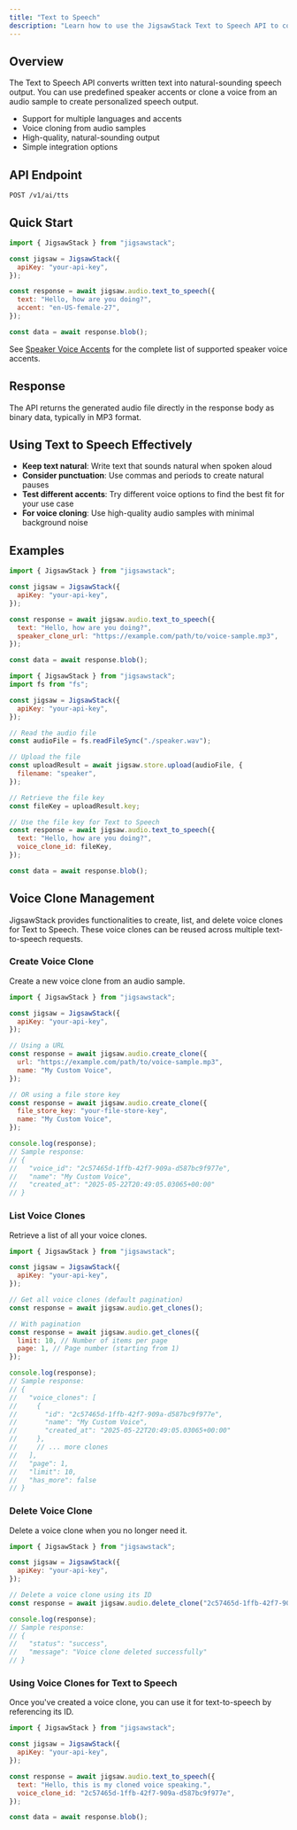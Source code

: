 ```yaml
---
title: "Text to Speech"
description: "Learn how to use the JigsawStack Text to Speech API to convert text into natural speech"
---
```


## Overview

The Text to Speech API converts written text into natural-sounding speech output. You can use predefined speaker accents or clone a voice from an audio sample to create personalized speech output.

- Support for multiple languages and accents
- Voice cloning from audio samples
- High-quality, natural-sounding output
- Simple integration options

## API Endpoint

```
POST /v1/ai/tts
```

## Quick Start

```javascript Javascript
import { JigsawStack } from "jigsawstack";

const jigsaw = JigsawStack({
  apiKey: "your-api-key",
});

const response = await jigsaw.audio.text_to_speech({
  text: "Hello, how are you doing?",
  accent: "en-US-female-27",
});

const data = await response.blob();
```

See [Speaker Voice Accents](https://jigsawstack.com/docs/additional-resources/speaker-voices) for the complete list of supported speaker voice accents.

## Response

The API returns the generated audio file directly in the response body as binary data, typically in MP3 format.

## Using Text to Speech Effectively

- **Keep text natural**: Write text that sounds natural when spoken aloud
- **Consider punctuation**: Use commas and periods to create natural pauses
- **Test different accents**: Try different voice options to find the best fit for your use case
- **For voice cloning**: Use high-quality audio samples with minimal background noise

## Examples

```javascript Using Speaker Clone URL
import { JigsawStack } from "jigsawstack";

const jigsaw = JigsawStack({
  apiKey: "your-api-key",
});

const response = await jigsaw.audio.text_to_speech({
  text: "Hello, how are you doing?",
  speaker_clone_url: "https://example.com/path/to/voice-sample.mp3",
});

const data = await response.blob();
```

```javascript Using File Store Key
import { JigsawStack } from "jigsawstack";
import fs from "fs";

const jigsaw = JigsawStack({
  apiKey: "your-api-key",
});

// Read the audio file
const audioFile = fs.readFileSync("./speaker.wav");

// Upload the file
const uploadResult = await jigsaw.store.upload(audioFile, {
  filename: "speaker",
});

// Retrieve the file key
const fileKey = uploadResult.key;

// Use the file key for Text to Speech
const response = await jigsaw.audio.text_to_speech({
  text: "Hello, how are you doing?",
  voice_clone_id: fileKey,
});

const data = await response.blob();
```

## Voice Clone Management

JigsawStack provides functionalities to create, list, and delete voice clones for Text to Speech. These voice clones can be reused across multiple text-to-speech requests.

### Create Voice Clone

Create a new voice clone from an audio sample.

```javascript Creating a Voice Clone
import { JigsawStack } from "jigsawstack";

const jigsaw = JigsawStack({
  apiKey: "your-api-key",
});

// Using a URL
const response = await jigsaw.audio.create_clone({
  url: "https://example.com/path/to/voice-sample.mp3",
  name: "My Custom Voice",
});

// OR using a file store key
const response = await jigsaw.audio.create_clone({
  file_store_key: "your-file-store-key",
  name: "My Custom Voice",
});

console.log(response);
// Sample response:
// {
//   "voice_id": "2c57465d-1ffb-42f7-909a-d587bc9f977e",
//   "name": "My Custom Voice",
//   "created_at": "2025-05-22T20:49:05.03065+00:00"
// }
```

### List Voice Clones

Retrieve a list of all your voice clones.

```javascript Listing Voice Clones
import { JigsawStack } from "jigsawstack";

const jigsaw = JigsawStack({
  apiKey: "your-api-key",
});

// Get all voice clones (default pagination)
const response = await jigsaw.audio.get_clones();

// With pagination
const response = await jigsaw.audio.get_clones({
  limit: 10, // Number of items per page
  page: 1, // Page number (starting from 1)
});

console.log(response);
// Sample response:
// {
//   "voice_clones": [
//     {
//       "id": "2c57465d-1ffb-42f7-909a-d587bc9f977e",
//       "name": "My Custom Voice",
//       "created_at": "2025-05-22T20:49:05.03065+00:00"
//     },
//     // ... more clones
//   ],
//   "page": 1,
//   "limit": 10,
//   "has_more": false
// }
```

### Delete Voice Clone

Delete a voice clone when you no longer need it.

```javascript Deleting a Voice Clone
import { JigsawStack } from "jigsawstack";

const jigsaw = JigsawStack({
  apiKey: "your-api-key",
});

// Delete a voice clone using its ID
const response = await jigsaw.audio.delete_clone("2c57465d-1ffb-42f7-909a-d587bc9f977e");

console.log(response);
// Sample response:
// {
//   "status": "success",
//   "message": "Voice clone deleted successfully"
// }
```

### Using Voice Clones for Text to Speech

Once you've created a voice clone, you can use it for text-to-speech by referencing its ID.

```javascript Using a Voice Clone
import { JigsawStack } from "jigsawstack";

const jigsaw = JigsawStack({
  apiKey: "your-api-key",
});

const response = await jigsaw.audio.text_to_speech({
  text: "Hello, this is my cloned voice speaking.",
  voice_clone_id: "2c57465d-1ffb-42f7-909a-d587bc9f977e",
});

const data = await response.blob();
```
